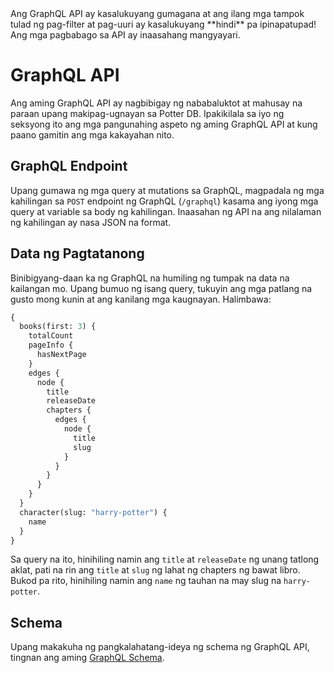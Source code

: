 
<Callout type="warning" emoji="⚠️">
  Ang GraphQL API ay kasalukuyang gumagana at ang ilang mga tampok tulad ng pag-filter at pag-uuri ay kasalukuyang **hindi** pa ipinapatupad! Ang mga pagbabago sa API ay inaasahang mangyayari.
</Callout>

# GraphQL API
Ang aming GraphQL API ay nagbibigay ng nababaluktot at mahusay na paraan upang makipag-ugnayan sa Potter DB. Ipakikilala sa iyo ng seksyong ito ang mga pangunahing aspeto ng aming GraphQL API at kung paano gamitin ang mga kakayahan nito.

## GraphQL Endpoint
Upang gumawa ng mga query at mutations sa GraphQL, magpadala ng mga kahilingan sa `POST` endpoint ng GraphQL (`/graphql`) kasama ang iyong mga query at variable sa body ng kahilingan. Inaasahan ng API na ang nilalaman ng kahilingan ay nasa JSON na format.

## Data ng Pagtatanong
Binibigyang-daan ka ng GraphQL na humiling ng tumpak na data na kailangan mo. Upang bumuo ng isang query, tukuyin ang mga patlang na gusto mong kunin at ang kanilang mga kaugnayan. Halimbawa:

```graphql
{
  books(first: 3) {
    totalCount
    pageInfo {
      hasNextPage
    }
    edges {
      node {
        title
        releaseDate
        chapters {
          edges {
            node {
              title
              slug
            }
          }
        }
      }
    }
  }
  character(slug: "harry-potter") {
    name
  }
}
```
Sa query na ito, hinihiling namin ang `title` at `releaseDate` ng unang tatlong aklat, pati na rin ang `title` at `slug` ng lahat ng chapters ng bawat libro. Bukod pa rito, hinihiling namin ang `name` ng tauhan na may slug na `harry-potter`.

## Schema
Upang makakuha ng pangkalahatang-ideya ng schema ng GraphQL API, tingnan ang aming [GraphQL Schema](https://github.com/danielschuster-muc/potter-db/blob/master/backend/app/graphql/schema.json).
